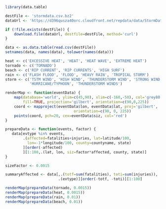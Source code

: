 ```r
library(data.table)

destFile <- 'stormdata.csv.bz2'
dataUrl <- 'https://d396qusza40orc.cloudfront.net/repdata/data/StormData.csv.bz2'

if (!file.exists(destFile)) {
    download.file(dataUrl, destfile=destFile, method='curl')
}

data <- as.data.table(read.csv(destFile))
setnames(data, names(data), tolower(names(data)))

heat <- c('EXCESSIVE HEAT', 'HEAT', 'HEAT WAVE', 'EXTREME HEAT')
tornado <- c('TORNADO')
beach <- c('RIP CURRENT', 'RIP CURRENTS', 'HIGH SURF')
rain <- c('FLASH FLOOD', 'FLOOD', 'HEAVY RAIN', 'TROPICAL STORM')
storm <- c('TSTM WIND', 'HIGH WIND', 'THUNDERSTORM WIND', 'STRONG WIND',
           'HURRICANE/TYPHOON', 'THUNDERSTORM WINDS')

renderMap <- function(eventData) {
    map(database='world', ylim=c(45,90), xlim=c(-160,-50), col='grey80',
        fill=TRUE, projection='gilbert', orientation=c(90,0,225))
    coord <- mapproject(eventData$lon, eventData$lat, proj='gilbert',
                               orientation=c(90, 0, 225))
    points(coord, pch=20, cex=eventData$siz, col='red')
}

prepareData <- function(events, factor) {
   data[evtype %in% events,
        .(affected=fatalities+injuries, lat=latitude/100,
          lon=-1*longitude/100, county=countyname, state)
        ][order(-affected)
        ][1:100,.(lat, lon, siz=factor*affected, county, state)]
}

sizeFactor <- 0.0015

summaryAffected <- data[,.(totf=sum(fatalities), toti=sum(injuries)),
                        .(evtype)][order(-totf, -toti)][1:100]

renderMap(prepareData(tornado, 0.0015))
renderMap(prepareData(heat, 0.0015))
renderMap(prepareData(rain, 0.01))
renderMap(prepareData(beach, 0.01))
```
